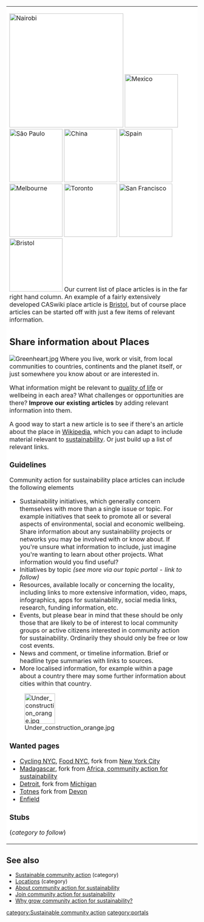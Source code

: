 {| cellpadding="8" cellspacing="0"
|- valign="top" 
| style="background:white" width="600pt"|
[[File:Nairobi's skyline from Uhuru Park.jpg|300px|right|thumb|[[Nairobi]]]]
[[File:Teocaltiche.jpg|140px|right|thumb|[[Mexico]]]]
[[File:Pracadase1.jpg|140px|right|thumb|[[São Paulo]]]]
[[File:Pekín hutongs agosto 2004.JPG|140px|right|thumb|[[China]]]]
[[File:Madrid Shared Space.jpg|140px|right|thumb|[[Spain]]]]
[[File:Yarra River & City Skyline.jpg|140px|right|thumb|[[Melbourne]]]]
[[File:Janes Walk Toronto.jpg|140px|right|thumb|[[Toronto]]]]
[[File:2009 BrooksPark SanFrancisco 3899032980.jpg|140px|right|thumb|[[San Francisco]]]]
[[File:Castle.park.bristol.arp.jpg|140px|right|thumb|[[Bristol]]]]
Our current list of place articles is in the far right hand column. An example of a fairly extensively developed CASwiki place article is [[Bristol]], but of course place articles can be started off with just a few items of relevant information.

== Share information about Places ==

[[File:Greenheart.jpg]] Where you live, work or visit, from local communities to countries, continents and the planet itself, or just somewhere you know about or are interested in.

What information might be relevant to [[quality of life]] or wellbeing in each area? What challenges or opportunities are there? '''Improve our existing articles''' by adding relevant information into them.

A good way to start a new article is to see if there's an article about the place in [[wikipedia:Main page|Wikipedia]], which you can adapt to include material relevant to [[sustainability]]. Or just build up a list of relevant links.

=== Guidelines ===

Community action for sustainability place articles can include the following elements

*Sustainability initiatives, which generally concern themselves with more than a single issue or topic. For example initiatives that seek to promote all or several aspects of environmental, social and economic wellbeing. Share information about any sustainability projects or networks you may be involved with or know about. If you're unsure what information to include, just imagine you're wanting to learn about other projects. What information would you find useful? 
*Initiatives by topic ''(see more via our topic portal - link to follow)''
*Resources, available locally or concerning the locality, including links to more extensive information, video, maps, infographics, apps for sustainability, social media links, research, funding information, etc.
*Events, but please bear in mind that these should be only those that are likely to be of interest to local community groups or active citizens interested in community action for sustainability. Ordinarily they should only be free or low cost events.
*News and comment, or timeline information. Brief or headline type summaries with links to sources.
*More localised information, for example within a page about a country there may some further information about cities within that country.

[[File:Under construction orange.jpg|80px]]

=== Wanted pages ===
*[[Cycling NYC]], [[Food NYC]], fork from [[New York City]]
*[[Madagascar]], fork from [[Africa, community action for sustainability]]
*[[Detroit]], fork from [[Michigan]]
*[[Totnes]] fork from [[Devon]]
*[[Enfield]] {{W|London Borough of Enfield}}

=== Stubs ===

(''category to follow'')

| style="background:white" |
{{scaplaces sidebar}}

|}
{{Helpout}}
== See also ==
*[[:category:Sustainable community action|Sustainable community action]] (category)
*[[:category:Locations|Locations]] (category)
*[[About community action for sustainability]]
*[[Join community action for sustainability]]
*[[Why grow community action for sustainability?]]


{{scaendmenu}}

[[category:Sustainable community action]]
[[category:portals]]